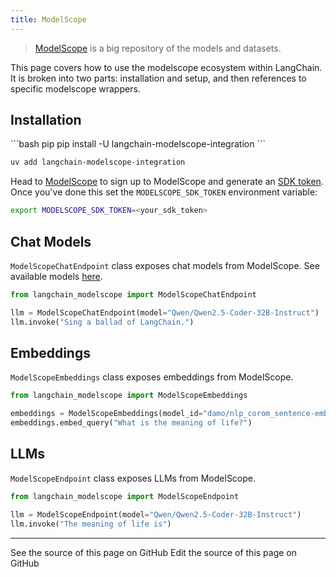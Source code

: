 ```yaml
---
title: ModelScope
---
```


>[ModelScope](https://www.modelscope.cn/home) is a big repository of the models and datasets.

This page covers how to use the modelscope ecosystem within LangChain.
It is broken into two parts: installation and setup, and then references to specific modelscope wrappers.

## Installation

<CodeGroup>
```bash pip
pip install -U langchain-modelscope-integration
```

```bash uv
uv add langchain-modelscope-integration
```
</CodeGroup>

Head to [ModelScope](https://modelscope.cn/) to sign up to ModelScope and generate an [SDK token](https://modelscope.cn/my/myaccesstoken). Once you've done this set the `MODELSCOPE_SDK_TOKEN` environment variable:

```bash
export MODELSCOPE_SDK_TOKEN=<your_sdk_token>
```

## Chat Models

`ModelScopeChatEndpoint` class exposes chat models from ModelScope. See available models [here](https://www.modelscope.cn/docs/model-service/API-Inference/intro).

```python
from langchain_modelscope import ModelScopeChatEndpoint

llm = ModelScopeChatEndpoint(model="Qwen/Qwen2.5-Coder-32B-Instruct")
llm.invoke("Sing a ballad of LangChain.")
```

## Embeddings

`ModelScopeEmbeddings` class exposes embeddings from ModelScope.

```python
from langchain_modelscope import ModelScopeEmbeddings

embeddings = ModelScopeEmbeddings(model_id="damo/nlp_corom_sentence-embedding_english-base")
embeddings.embed_query("What is the meaning of life?")
```

## LLMs
`ModelScopeEndpoint` class exposes LLMs from ModelScope.

```python
from langchain_modelscope import ModelScopeEndpoint

llm = ModelScopeEndpoint(model="Qwen/Qwen2.5-Coder-32B-Instruct")
llm.invoke("The meaning of life is")
```

---

<CardGroup cols={2}>
  <Card title="View Source" icon="eye" href="https://github.com/langchain-ai/docs/blob/main/src/oss/python/integrations/providers/modelscope.mdx">
    See the source of this page on GitHub
  </Card>
  <Card title="Edit Source" icon="pen-to-square" href="https://github.com/langchain-ai/docs/edit/main/src/oss/python/integrations/providers/modelscope.mdx">
    Edit the source of this page on GitHub
  </Card>
</CardGroup>
